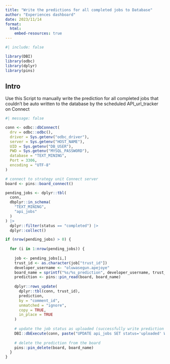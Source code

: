 ```yaml
---
title: "Write the predictions for all completed jobs to Database"
author: "Experiences dashboard"
date: 2023/11/14
format: 
  html:
    embed-resources: true
---
```


```r
#| include: false

library(DBI)
library(odbc)
library(dplyr)
library(pins)
```



## Intro

Use this Script to manually write the prediction for all completed jobs that couldn't be auto written to the database by the scheduled API_url_tracker on Connect

```r
#| message: false

conn <- odbc::dbConnect(
  drv = odbc::odbc(),
  driver = Sys.getenv("odbc_driver"),
  server = Sys.getenv("HOST_NAME"),
  UID = Sys.getenv("DB_USER"),
  PWD = Sys.getenv("MYSQL_PASSWORD"),
  database = "TEXT_MINING",
  Port = 3306,
  encoding = "UTF-8"
)

# connect to strategy unit Connect server
board <- pins::board_connect()

pending_jobs <- dplyr::tbl(
  conn,
  dbplyr::in_schema(
    "TEXT_MINING",
    "api_jobs"
  )
) |>
  dplyr::filter(status == "completed") |>
  dplyr::collect()
```


```r
if (nrow(pending_jobs) > 0) {
  
  for (i in 1:nrow(pending_jobs)) {
    
    job <- pending_jobs[i,]
    trust_id <- as.character(job["trust_id"])
    developer_username <- "oluwasegun.apejoye"
    board_name = sprintf("%s/%s_prediction", developer_username, trust_id)
    prediction <- pins::pin_read(board, board_name)
    
    dplyr::rows_update(
      dplyr::tbl(conn, trust_id),
      prediction,
      by = "comment_id",
      unmatched = "ignore",
      copy = TRUE,
      in_place = TRUE
    )
    
    # update the job status as uploaded (successfully write prediction to main table)
    DBI::dbExecute(conn, paste("UPDATE api_jobs SET status='uploaded' WHERE job_id =", job_id))
    
    # delete the prediction from the board
    pins::pin_delete(board, board_name)
  }
}
```